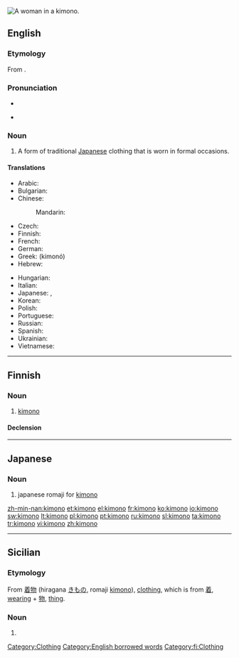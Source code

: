 [[Image:Chen Chengpo 1926.jpg|thumb|right|A woman in a kimono.]]
{{also|kimonó}}
==English==
{{wikipedia}}

===Etymology===
From {{etyl|ja}} {{term|着物|sc=Jpan|tr=kimono}}.

===Pronunciation===
* {{audio|en-us-kimono.ogg|Audio (US)}}
* {{a|US}} {{IPA|/kɪˈmoʊˌnoʊ/}}

===Noun===
{{en-noun|pl=kimono|pl2=kimonos}}

# A form of traditional [[Japanese]] clothing that is worn in formal occasions.

====Translations====
{{trans-top|traditional Japanese clothing}}
* Arabic: {{t|ar|كيمونو|tr=kīmūnū}}
* Bulgarian: {{t|bg|кимоно|n|tr=kimono}}
* Chinese:
*: Mandarin: {{t-|cmn|和服|tr=héfú|sc=Hani}}
* Czech: {{t-|cs|kimono|n}}
* Finnish: {{t-|fi|kimono}}
* French: {{t+|fr|kimono|m}}
* German: {{t-|de|Kimono|m}}
* Greek: {{t+|el|κιμονό|n}} (kimonó)
* Hebrew: {{t+|he|קימונו}}
{{trans-mid}}
* Hungarian: {{t+|hu|kimonó}}
* Italian: {{t-|it|chimono|m}}
* Japanese: {{t+|ja|着物|tr=kimono}}, {{t-|ja|和服|tr=wafuku}}
* Korean: {{t+|ko|기모노}}
* Polish: {{t+|pl|kimono|n}}
* Portuguese: {{t+|pt|quimono|m}}
* Russian: {{t|ru|кимоно|n|tr=kimonó}} {{indeclinable}}
* Spanish: {{t-|es|kimono|m}}
* Ukrainian: {{t|uk|кімоно|n|tr=kimonó|xs=Ukrainian}}
* Vietnamese: {{t+|vi|kimono|xs=Vietnamese}}
{{trans-bottom}}

[[Category:Clothing]]
[[Category:English borrowed words]]

----

==Finnish==

===Noun===
{{infl|fi|noun}}

# [[#English|kimono]]

====Declension====
{{fi-decl-valo|kimon}}

[[Category:fi:Clothing]]

----

==Japanese==
{{wikipedia}}

===Noun===
{{ja-noun|r|hira=きもの|rom=kimono|hidx=きもの}}

# {{ja-def|着物}} japanese romaji for [[kimono]]

[[zh-min-nan:kimono]]
[[et:kimono]]
[[el:kimono]]
[[fr:kimono]]
[[ko:kimono]]
[[io:kimono]]
[[sw:kimono]]
[[lt:kimono]]
[[pl:kimono]]
[[pt:kimono]]
[[ru:kimono]]
[[sl:kimono]]
[[ta:kimono]]
[[tr:kimono]]
[[vi:kimono]]
[[zh:kimono]]

----

==Sicilian==
===Etymology===
From {{etyl|ja|scn}} [[着物]] (hiragana [[きもの]], romaji [[kimono]]), [[clothing]], which is from [[着]], [[wearing]] + [[物]], [[thing]].
===Noun===
{{scn-noun|kimon|m|o|o}}
# {{alternative form of|[[chimonu]]|lang=scn}}